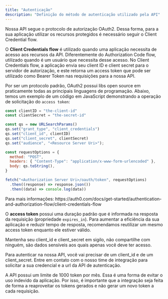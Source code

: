 ```yaml
---
title: "Autenticação"
description: "Definição do método de autenticação utilizado pela API"
---
```


Nossa API segue o protocolo de autorização OAuth2. Dessa forma, para a sua aplicação utilizar os recursos protegidos é necessário seguir o Client Credential flow.

O **Client Credentials flow** é utilizado quando uma aplicação necessita de acesso aos <Tooltip tip="Resource Server">recursos da API</Tooltip>. Diferentemente do Authorization Code flow, utilizado quando é um usuário que necessita desse acesso. No Client Credentials flow, a aplicação envia seu client ID e client secret para o <Tooltip tip="Authorization Server">servidor de autorização</Tooltip>, e este retorna um access token que pode ser utilizado como Bearer Token nas requisições para a nossa API.

Por ser um protocolo padrão, OAuth2 possui libs open source em praticamente todas as principais linguagens de programação. Abaixo, temos um exemplo de um código em JavaScript demonstrando a operação de solicitação do `access token`:
<CodeGroup>
```javascript auth.js
const clientID = "the-client-id"
const clientSecret = "the-secret-id"

const qs = new URLSearchParams()
qs.set("grant_type", "client_credentials")
qs.set("client_id", clientID)
qs.set("client_secret", clientSecret)
qs.set("audience", "<Resource Server Uri>");

const requestOptions = {
  method: "POST",
  headers: { "Content-Type": "application/x-www-form-urlencoded" },
  body: qs.toString(),
}

fetch("<Authorization Server Uri>/oauth/token", requestOptions)
  .then((response) => response.json())
  .then((data) => console.log(data))
```
</CodeGroup>
Para mais informações: https://auth0.com/docs/get-started/authentication-and-authorization-flow/client-credentials-flow

O **access token** possui uma duração padrão que é informada na resposta da requisição (propriedade `expires_in`). Para aumentar a eficiência da sua aplicação e reduzir tempo de resposta, recomendamos reutilizar um mesmo access token enquanto ele estiver válido.

<Warning>Mantenha seu client_id e client_secret em sigilo, não compartilhe com ninguém, são dados sensíveis aos quais apenas você deve ter acesso.</Warning>

<Note>Para autenticar na nossa API, você vai precisar de um client_id e de um client_secret. Entre em contato com o nosso time de integração para solicitar a sua credencial e a url da API de autenticação.</Note>

<Note>A API possui um limite de 1000 token por mês. Essa é uma forma de evitar o uso indevido da aplicação. Por isso, é importante que a integração seja feita de forma a reaproveitar os tokens gerados e não gerar um novo token a cada requisição.</Note>